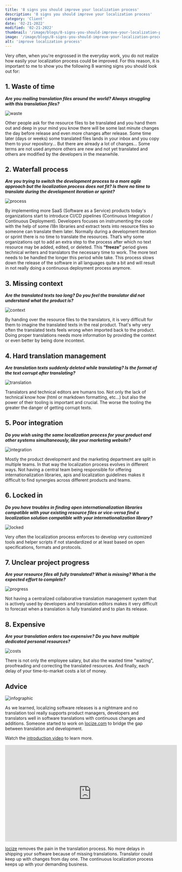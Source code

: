 ```yaml
---
title: '8 signs you should improve your localization process'
description: '8 signs you should improve your localization process'
category: 'Client'
date: '02-21-2022'
modified: '02-21-2022'
thumbnail: '/image/blogs/8-signs-you-should-improve-your-localization-process/thumb.jpg'
image: '/image/blogs/8-signs-you-should-improve-your-localization-process/title.jpg'
alt: 'improve localization process'
---
```


Very often, when you're engrossed in the everyday work, you do not realize how easily your localization process could be improved.
For this reason, it is important to me to show you the following 8 warning signs you should look out for:

## 1. Waste of time
***Are you mailing translation files around the world? Always struggling with this translation files?***

![waste](/image/blogs/8-signs-you-should-improve-your-localization-process/waste.gif "locize © inweso GmbH")

Other people ask for the resource files to be translated and you hand them out and deep in your mind you know there will be some last minute changes the day before release and even more changes after release.
Some time later (days or weeks) some translated files lands in your inbox and you copy them to your repository... But there are already a lot of changes... Some terms are not used anymore others are new and not yet translated and others are modified by the developers in the meanwhile.


## 2. Waterfall process
***Are you trying to switch the development process to a more agile approach but the localization process does not fit? Is there no time to translate during the development iteration or sprint?***

![process](/image/blogs/8-signs-you-should-improve-your-localization-process/process.gif "locize © inweso GmbH")

By implementing more SaaS (Software as a Service) products today's organizations start to introduce CI/CD pipelines (Continuous Integration / Continuous Deployment).
Developers focuses on instrumenting the code with the help of some i18n libraries and extract texts into resource files so someone can translate them later.
Normally during a development iteration or sprint there is no time to translate the resources.
That’s why some organizations opt to add an extra step to the process after which no text resource may be added, edited, or deleted.
This **“freeze”** period gives technical writers and translators the necessary time to work. The more text needs to be handled the longer this period while take.
This process slows down the release of the software in all languages quite a bit and will result in not really doing a continuous deployment process anymore.


## 3. Missing context
***Are the translated texts too long? Do you feel the translator did not understand what the product is?***

![context](/image/blogs/8-signs-you-should-improve-your-localization-process/context.png "locize © inweso GmbH")

By handing over the resource files to the translators, it is very difficult for them to imagine the translated texts in the real product. That's why very often the translated texts feels wrong when imported back to the product.
Doing proper translations needs more information by providing the context or even better by being done incontext.


## 4. Hard translation management
***Are translation texts suddenly deleted while translating? Is the format of the text corrupt after translating?***

![translation](/image/blogs/8-signs-you-should-improve-your-localization-process/translation.gif "locize © inweso GmbH")

Translators and technical editors are humans too. Not only the lack of technical know how (html or markdown formatting, etc...) but also the power of their tooling is important and crucial.
The worse the tooling the greater the danger of getting corrupt texts.

## 5. Poor integration
***Do you wish using the same localization process for your product and other systems simultaneously, like your marketing website?***

![integration](/image/blogs/8-signs-you-should-improve-your-localization-process/integration.png "locize © inweso GmbH")

Mostly the product development and the marketing department are split in multiple teams. In that way the localization process evolves in different ways. Not having a central team being responsible for offering internationalization libraries, apis and localization guidelines makes it difficult to find synergies across different products and teams.

## 6. Locked in
***Do you have troubles in finding open internationalization libraries compatible with your existing resource files or vice-versa find a localization solution compatible with your internationalization library?***

![locked](/image/blogs/8-signs-you-should-improve-your-localization-process/locked.png "locize © inweso GmbH")

Very often the localization process enforces to develop very customized tools and helper scripts if not standardized or at least based on open specifications, formats and protocols.

## 7. Unclear project progress
***Are your resource files all fully translated? What is missing? What is the expected effort to complete?***

![progress](/image/blogs/8-signs-you-should-improve-your-localization-process/progress.png "locize © inweso GmbH")

Not having a centralized collaborative translation management system that is actively used by developers and translation editors makes it very difficult to forecast when a translation is fully translated and to plan its release.

## 8. Expensive
***Are your translation orders too expensive? Do you have multiple dedicated personal resources?***

![costs](/image/blogs/8-signs-you-should-improve-your-localization-process/costs.png "locize © inweso GmbH")

There is not only the employee salary, but also the wasted time "waiting", proofreading and correcting the translated resources.
And finally, each delay of your time-to-market costs a lot of money.


## Advice

![infographic](/image/blogs/8-signs-you-should-improve-your-localization-process/infographic.png "locize © inweso GmbH")


As we learned, localizing software releases is a nightmare and no translation tool really supports product managers, developers and translators well in software translations with continuous changes and additions. Someone started to work on [locize.com](http://locize.com) to bridge the gap between translation and development.



Watch the [introduction video](http://locize.com/#video) to learn more.
<iframe width="560" height="315" style={{display: "block", marginLeft: 'auto', marginRight: 'auto'}} src="https://www.youtube-nocookie.com/embed/YQryHo1iHb8" title="YouTube video player" frameBorder="0" allow="accelerometer; autoplay; clipboard-write; encrypted-media; gyroscope; picture-in-picture" allowFullScreen></iframe>

[locize](http://locize.com) removes the pain in the translation process. No more delays in shipping your software because of missing translations. Translator could keep up with changes from day one. The continuous localization process keeps up with your demanding business.
